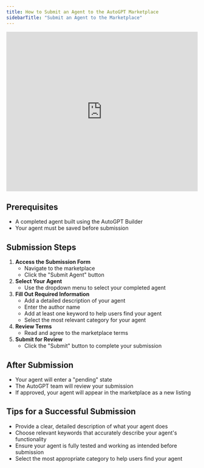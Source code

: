 ```yaml
---
title: How to Submit an Agent to the AutoGPT Marketplace
sidebarTitle: "Submit an Agent to the Marketplace"
---
```



<iframe width="100%" height="420" src="https://www.youtube.com/embed/o42HPN7SihU" title="Submit an AI Agent to the AutoGPT Marketplace" frameborder="0" allow="accelerometer; autoplay; clipboard-write; encrypted-media; gyroscope; picture-in-picture; web-share" referrerpolicy="strict-origin-when-cross-origin" allowfullscreen></iframe>

## **Prerequisites**
* A completed agent built using the AutoGPT Builder
* Your agent must be saved before submission

## **Submission Steps**
1. **Access the Submission Form**
    * Navigate to the marketplace
    * Click the "Submit Agent" button
2. **Select Your Agent**
    * Use the dropdown menu to select your completed agent
3. **Fill Out Required Information**
    * Add a detailed description of your agent
    * Enter the author name
    * Add at least one keyword to help users find your agent
    * Select the most relevant category for your agent
4. **Review Terms**
    * Read and agree to the marketplace terms
5. **Submit for Review**
    * Click the "Submit" button to complete your submission

## **After Submission**
* Your agent will enter a "pending" state
* The AutoGPT team will review your submission
* If approved, your agent will appear in the marketplace as a new listing


## **Tips for a Successful Submission**
* Provide a clear, detailed description of what your agent does
* Choose relevant keywords that accurately describe your agent's functionality
* Ensure your agent is fully tested and working as intended before submission
* Select the most appropriate category to help users find your agent
